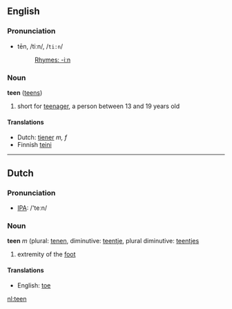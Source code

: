 ==English==
===Pronunciation===
*tēn, /tiːn/, /<tt>ti:n</tt>/
*:[[Rhymes:English:-iːn|Rhymes: -iːn]]

===Noun===
'''teen''' ([[teens]])

# short for [[teenager]], a person between 13 and 19 years old

====Translations====
*Dutch: [[tiener]] ''m, f''
*Finnish [[teini]]

----

==Dutch==
=== Pronunciation ===
*[[w:IPA|IPA]]: /'teːn/

===Noun===
'''teen''' ''m'' (plural: [[tenen]], diminutive: [[teentje]], plural diminutive: [[teentjes]]

# extremity of the [[foot]]

====Translations====
*English: [[toe]]

[[nl:teen]]
